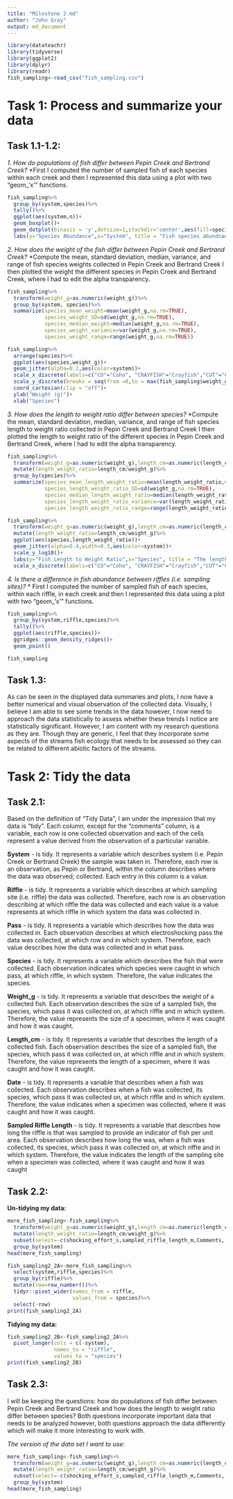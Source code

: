 ```yaml
---
title: "Milestone 2.md"
author: "John Gray"
output: md_document
---
```

```r
library(datateachr)
library(tidyverse)
library(ggplot2)
library(dplyr)
library(readr)
fish_sampling<-read_csv("fish_sampling.csv")
```

# Task 1: Process and summarize your data 

## Task 1.1-1.2:
  *1. How do populations of fish differ between Pepin Creek and Bertrand Creek?*
    *First I computed the number of sampled fish of each species within each creek and then I represented this data using a plot with two "geom_'x'" functions. 
```r
fish_sampling%>%
  group_by(system,species)%>%
  tally()%>%
  ggplot(aes(system,n))+
  geom_boxplot()+
  geom_dotplot(binaxis = 'y',dotsize=1,stackdir='center',aes(fill=species))+
  labs(y="Species Abundance",x="System", title = "Fish species abundnance within Bertrand and Pepin Creek")
```
  *2. How does the weight of the fish differ between Pepin Creek and Bertrand Creek?*
    *Compute the mean, standard deviation, median, variance, and range of fish species weights collected in Pepin Creek and Bertrand Creek I then plotted the weight the different species in Pepin Creek and Bertrand Creek, where I had to edit the alpha transparency. 

```r
fish_sampling%>%
  transform(weight_g=as.numeric(weight_g))%>%
  group_by(system, species)%>%
  summarize(species_mean_weight=mean(weight_g,na.rm=TRUE),
            species_weight_SD=sd(weight_g,na.rm=TRUE),
            species_median_weight=median(weight_g,na.rm=TRUE),
            species_weight_variance=var(weight_g,na.rm=TRUE),
            species_weight_range=range(weight_g,na.rm=TRUE))

fish_sampling%>%
  arrange(species)%>%
  ggplot(aes(species,weight_g))+
  geom_jitter(alpha=0.2,aes(color=system))+
  scale_x_discrete(labels=c("CO"="Coho", "CRAYFISH"="Crayfish","CUT"="Cutthroat","RBT"="Steelhead", "LAMP"= "Lamprey","STK"="Stickleback","DAC"="Dace"))+
  scale_y_discrete(breaks = seq(from =0,to = max(fish_sampling$weight_g),by=0.5),expand=c(0,0))+
  coord_cartesian(clip = "off")+
  ylab("Weight (g)")+
  xlab("Species")
```

  *3. How does the length to weight ratio differ between species?*
    *Compute the mean, standard deviation, median, variance, and range of fish species length to weight ratio collected in Pepin Creek and Bertrand Creek I then plotted the length to weight ratio of the different species in Pepin Creek and Bertrand Creek, where I had to edit the alpha transparency. 
```r
fish_sampling%>%
  transform(weight_g=as.numeric(weight_g),length_cm=as.numeric(length_cm))%>%
  mutate(length_weight_ratio=length_cm/weight_g)%>%
  group_by(species)%>%
  summarize(species_mean_length_weight_ratio=mean(length_weight_ratio,na.rm=TRUE),
            species_length_weight_ratio_SD=sd(weight_g,na.rm=TRUE),
            species_median_length_weight_ratio=median(length_weight_ratio,na.rm=TRUE),
            species_length_weight_ratio_variance=var(length_weight_ratio,na.rm=TRUE),
            species_length_weight_ratio_range=range(length_weight_ratio,na.rm=TRUE))

fish_sampling%>%
  transform(weight_g=as.numeric(weight_g),length_cm=as.numeric(length_cm))%>%
  mutate(length_weight_ratio=length_cm/weight_g)%>%
  ggplot(aes(species,length_weight_ratio))+
  geom_jitter(alpha=0.4,width=0.3,aes(color=system))+
  scale_y_log10()+
  labs(y="Fish Length to Weight Ratio",x="Species", title = "The length to weight ratio of fish species within Bertrand and Pepin Creek")+
  scale_x_discrete(labels=c("CO"="Coho", "CRAYFISH"="Crayfish","CUT"="Cutthroat","RBT"="Steelhead", "LAMP"= "Lamprey","STK"="Stickleback","DAC"="Dace","TROUT"="Trout sp."))
```

  *4. Is there a difference in fish abundance between riffles (i.e. sampling sites)?*
    * First I computed the number of sampled fish of each species, within each riffle, in each creek and then I represented this data using a plot with two "geom_'x'" functions.
    
```r
fish_sampling%>%
  group_by(system,riffle,species)%>%
  tally()%>%
  ggplot(aes(riffle,species))+
  ggridges::geom_density_ridges()+
  geom_point()

fish_sampling
```
## Task 1.3:
 As can be seen in the displayed data summaries and plots, I now have a better numerical and visual observation of the collected data. Visually, I believe I am able to see some trends in the data however, I now need to approach the data statistically to assess whether these trends I notice are statistically significant. However, I am content with my research questions as they are. Though they are generic, I feel that they incorporate some aspects of the streams fish ecology that needs to be assessed so they can be related to different abiotic factors of the streams. 
 
# Task 2: Tidy the data

## Task 2.1:
 Based on the definition of "Tidy Data", I am under the impression that my data is "tidy". Each column, except for the "comments" column, is a variable, each row is one collected observation and each of the cells represent a value derived from the observation of a particular variable. 

**System** - is tidy. It represents a variable which describes system (i.e. Pepin Creek or Bertrand Creek) the sample was taken in.  Therefore, each row is an observation, as Pepin or Bertrand, within the column describes where the data was observed; collected. Each entry in this column is a value. 

**Riffle** - is tidy. It represents a variable which describes at which sampling site (i.e. riffle) the data was collected. Therefore, each row is an observation describing at which riffle the data was collected and each value is a value represents at which riffle in which system the data was collected in. 

**Pass** - is tidy. It represents a variable which describes how the data was collected in. Each observation describes at which electroshocking pass the data was collected, at which row and in which system. Therefore, each value describes how the data was collected and in what pass. 

**Species** - is tidy. It represents a variable which describes the fish that were collected. Each observation indicates which species were caught in which pass, at which riffle, in which system. Therefore, the value indicates the species. 

**Weight_g** - is tidy. It represents a variable that describes the weight of a collected fish. Each observation describes the size of a sampled fish, the species, which pass it was collected on, at which riffle and in which system. Therefore, the value represents the size of a specimen, where it was caught and how it was caught. 

**Length_cm** - is tidy. It represents a variable that describes the length of a collected fish. Each observation describes the size of a sampled fish, the species, which pass it was collected on, at which riffle and in which system. Therefore, the value represents the length of a specimen, where it was caught and how it was caught. 

**Date** - is tidy. It represents a variable that describes when a fish was collected. Each observation describes when a fish was collected, its species, which pass it was collected on, at which riffle and in which system. Therefore, the value indicates when a specimen was collected, where it was caught and how it was caught. 

**Sampled Riffle Length** - is tidy. It represents a variable that describes how long the riffle is that was sampled to provide an indicator of fish per unit area. Each observation describes how long the was, when a fish was collected, its species, which pass it was collected on, at which riffle and in which system. Therefore, the value indicates the length of the sampling site when a specimen was collected, where it was caught and how it was caught

## Task 2.2:
**Un-tidying my data:**
```r
more_fish_sampling<-fish_sampling%>%
  transform(weight_g=as.numeric(weight_g),length_cm=as.numeric(length_cm))%>%
  mutate(length_weight_ratio=length_cm/weight_g)%>%
  subset(select=-c(shocking_effort_s,sampled_riffle_length_m,Comments,...11))%>%
  group_by(system)
head(more_fish_sampling)
```
```r
fish_sampling2_2A<-more_fish_sampling%>%
  select(system,riffle,species)%>%
  group_by(riffle)%>%
  mutate(row=row_number())%>%
  tidyr::pivot_wider(names_from = riffle,
                     values_from = species)%>%
  select(-row)
print(fish_sampling2_2A)
```
**Tidying my data:**
```r
fish_sampling2_2B<-fish_sampling2_2A%>%
  pivot_longer(cols = c(-system),
               names_to = "riffle",
               values_to = "species")
print(fish_sampling2_2B)
```
## Task 2.3:
I will be keeping the questions: how do populations of fish differ between Pepin Creek and Bertrand Creek and how does the length to weight ratio differ between species? Both questions incorporate important data that needs to be analyzed however, both questions approach the data differently which will make it more interesting to work with. 

 *The version of the data set I want to use:*
```r
more_fish_sampling<-fish_sampling%>%
  transform(weight_g=as.numeric(weight_g),length_cm=as.numeric(length_cm))%>%
  mutate(length_weight_ratio=length_cm/weight_g)%>%
  subset(select=-c(shocking_effort_s,sampled_riffle_length_m,Comments,...11))%>%
  group_by(system)
head(more_fish_sampling)
```




